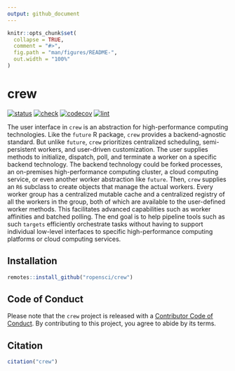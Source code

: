 ```yaml
---
output: github_document
---
```


```r
knitr::opts_chunk$set(
  collapse = TRUE,
  comment = "#>",
  fig.path = "man/figures/README-",
  out.width = "100%"
)
```

# crew

<!--[![CRAN](https://www.r-pkg.org/badges/version/crew)](https://CRAN.R-project.org/package=crew)-->
[![status](https://www.repostatus.org/badges/latest/wip.svg)](https://www.repostatus.org/#wip)
[![check](https://github.com/ropensci/crew/workflows/check/badge.svg)](https://github.com/ropensci/crew/actions?query=workflow%3Acheck)
[![codecov](https://codecov.io/gh/ropensci/crew/branch/main/graph/badge.svg?token=3T5DlLwUVl)](https://app.codecov.io/gh/ropensci/crew)
[![lint](https://github.com/ropensci/crew/workflows/lint/badge.svg)](https://github.com/ropensci/crew/actions?query=workflow%3Alint)

The user interface in `crew` is an abstraction for high-performance computing technologies. Like the `future` R package, `crew` provides a backend-agnostic standard. But unlike `future`, `crew` prioritizes centralized scheduling, semi-persistent workers, and user-driven customization. The user supplies methods to initialize, dispatch, poll, and terminate a worker on a specific backend technology. The backend technology could be forked processes, an on-premises high-performance computing cluster,
a cloud computing service, or even another worker abstraction like `future`. Then, `crew` supplies an `R6` subclass to create objects that manage the actual workers. Every worker group has a centralized mutable cache and a centralized registry of all the workers in the group, both of which are available to the user-defined worker methods. This facilitates advanced capabilities such as worker affinities and batched polling. The end goal is to help pipeline tools such as such `targets` efficiently orchestrate tasks without having to support individual low-level interfaces to specific high-performance computing platforms or cloud computing services.

## Installation

```r
remotes::install_github("ropensci/crew")
```

## Code of Conduct

Please note that the `crew` project is released with a [Contributor Code of Conduct](https://github.com/wlandau/crew/blob/main/CODE_OF_CONDUCT.md). By contributing to this project, you agree to abide by its terms.

## Citation

```r
citation("crew")
```
